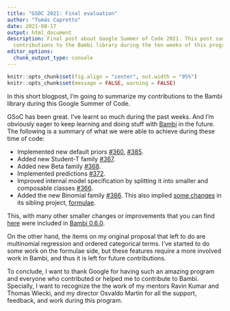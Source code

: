 ```yaml
---
title: "GSOC 2021: Final evaluation"
author: "Tomás Capretto"
date: 2021-08-17
output: html_document
description: Final post about Google Summer of Code 2021. This post sums up my
  contributions to the Bambi library during the ten weeks of this program.
editor_options:
  chunk_output_type: console
---
```


```r
knitr::opts_chunk$set(fig.align = "center", out.width = "95%")
knitr::opts_chunk$set(message = FALSE, warning = FALSE)
```

In this short blogpost, I'm going to summarize my contributions to the Bambi
library during this Google Summer of Code.

GSoC has been great. I've learnt so much during the past weeks. And I'm
obviously eager to keep learning and doing stuff with 
[Bambi](https://bambinos.github.io/bambi) in the future. The following is a
summary of what we were able to achieve during these time of code:

* Implemented new default priors [#360](https://github.com/bambinos/bambi/pull/360), [#385](https://github.com/bambinos/bambi/pull/385).
* Added new Student-T family [#367](https://github.com/bambinos/bambi/pull/367).
* Added new Beta family [#368](https://github.com/bambinos/bambi/pull/368).
* Implemented predictions [#372](https://github.com/bambinos/bambi/pull/372).
* Improved internal model specification by splitting it into smaller and composable 
classes [#366](https://github.com/bambinos/bambi/pull/366).
* Added the new Binomial family [#386](https://github.com/bambinos/bambi/pull/386). 
This also implied [some changes](https://github.com/bambinos/formulae/pull/48) 
in its sibling project, [formulae](https://bambinos.github.io/formulae).

This, with many other smaller changes or improvements that you can find 
[here](https://github.com/bambinos/bambi/commits?author=tomicapretto) were 
included in [Bambi 0.6.0](https://pypi.org/project/bambi/0.6.0/).

On the other hand, the items on my original proposal that left to do are 
multinomial regression and ordered categorical terms. I've started to do some 
work on the formulae side, but these features require a more involved work in 
Bambi, and thus it is left for future contributions.

To conclude, I want to thank Google for having such an amazing program and 
everyone who contributed or helped me to contribute to Bambi. Specially, I want 
to recognize the the work of my mentors Ravin Kumar and Thomas Wiecki, and my 
director Osvaldo Martin for all the support, feedback, and work 
during this program.